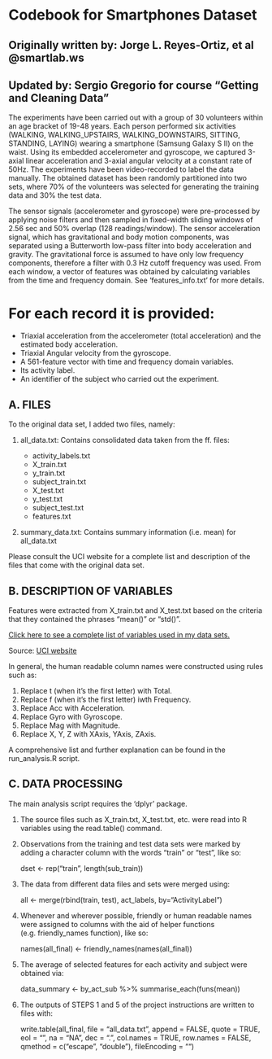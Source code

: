 # Codebook for Smartphones Dataset 

## Originally written by: Jorge L. Reyes-Ortiz, et al @smartlab.ws

## Updated by: Sergio Gregorio for course "Getting and Cleaning Data"

The experiments have been carried out with a group of 30 volunteers within an age bracket of 19-48 years. Each person performed six activities (WALKING, WALKING_UPSTAIRS, WALKING_DOWNSTAIRS, SITTING, STANDING, LAYING) wearing a smartphone (Samsung Galaxy S II) on the waist. Using its embedded accelerometer and gyroscope, we captured 3-axial linear acceleration and 3-axial angular velocity at a constant rate of 50Hz. The experiments have been video-recorded to label the data manually. The obtained dataset has been randomly partitioned into two sets, where 70% of the volunteers was selected for generating the training data and 30% the test data. 

The sensor signals (accelerometer and gyroscope) were pre-processed by applying noise filters and then sampled in fixed-width sliding windows of 2.56 sec and 50% overlap (128 readings/window). The sensor acceleration signal, which has gravitational and body motion components, was separated using a Butterworth low-pass filter into body acceleration and gravity. The gravitational force is assumed to have only low frequency components, therefore a filter with 0.3 Hz cutoff frequency was used. From each window, a vector of features was obtained by calculating variables from the time and frequency domain. See 'features_info.txt' for more details. 

For each record it is provided:
======================================

- Triaxial acceleration from the accelerometer (total acceleration) and the estimated body acceleration.
- Triaxial Angular velocity from the gyroscope. 
- A 561-feature vector with time and frequency domain variables. 
- Its activity label. 
- An identifier of the subject who carried out the experiment.

## A. FILES

To the original data set, I added two files, namely:

1. all_data.txt: Contains consolidated data taken from the ff. files:

   + activity_labels.txt
   + X_train.txt
   + y_train.txt
   + subject_train.txt 
   + X_test.txt
   + y_test.txt
   + subject_test.txt
   + features.txt 

2. summary_data.txt: Contains summary information (i.e. mean) for all_data.txt 

Please consult the UCI website for a complete list and description of the files that come with the original data set.

## B. DESCRIPTION OF VARIABLES

Features were extracted from X_train.txt and X_test.txt based on the criteria that they contained the phrases "mean()" or "std()".

[Click here to see a complete list of variables used in my data sets.](http://www.elearnings.xyz/variables_description.html)

Source: [UCI website](http://archive.ics.uci.edu/ml/datasets/Human+Activity+Recognition+Using+Smartphones)

In general, the human readable column names were constructed using rules such as:

1. Replace t (when it's the first letter) with Total.
2. Replace f (when it's the first letter) iwth Frequency.
3. Replace Acc with Acceleration.
4. Replace Gyro with Gyroscope.
5. Replace Mag with Magnitude.
6. Replace X, Y, Z with XAxis, YAxis, ZAxis.

A comprehensive list and further explanation can be found in the run_analysis.R script.

## C. DATA PROCESSING 

The main analysis script requires the 'dplyr' package.

1. The source files such as X_train.txt, X_test.txt, etc. were read into R variables
   using the read.table() command.

2. Observations from the training and test data sets were marked by adding a 
   character column with the words "train" or "test", like so:
   
   dset <- rep("train", length(sub_train))   

3. The data from different data files and sets were merged using:

   all <- merge(rbind(train, test), act_labels, by="ActivityLabel")

4. Whenever and wherever possible, friendly or human readable names were assigned to 
   columns with the aid of helper functions (e.g. friendly_names function), like so:

   names(all_final) <- friendly_names(names(all_final)) 

5. The average of selected features for each activity and subject were obtained via:

   data_summary <- by_act_sub %>% summarise_each(funs(mean))   

6. The outputs of STEPS 1 and 5 of the project instructions are written to files with:

   write.table(all_final, file = "all_data.txt", append = FALSE, quote = TRUE, 
            eol = "\n", na = "NA", dec = ".", col.names = TRUE, row.names = FALSE, 
            qmethod = c("escape", "double"), fileEncoding = "")    
